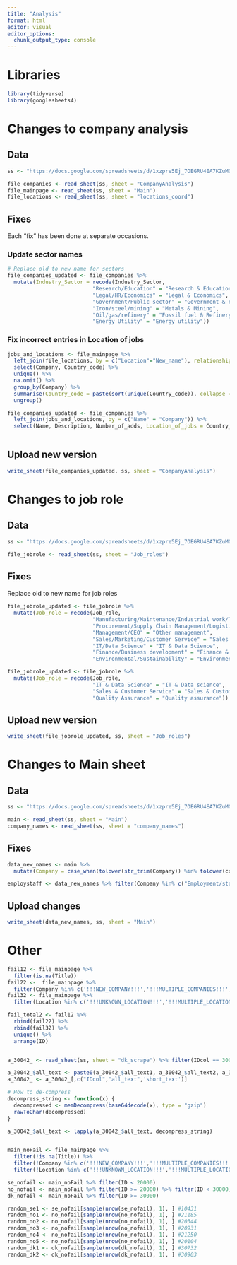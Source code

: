 ```yaml
---
title: "Analysis"
format: html
editor: visual
editor_options: 
  chunk_output_type: console
---
```


# Libraries

```r
library(tidyverse)
library(googlesheets4)


```

# Changes to company analysis

## Data

```r
ss <- "https://docs.google.com/spreadsheets/d/1xzpre5Ej_7OEGRU4EA7KZuMQnSz5YCyTx5Sdbml6bQE/edit#gid=0"

file_companies <- read_sheet(ss, sheet = "CompanyAnalysis")
file_mainpage <- read_sheet(ss, sheet = "Main")
file_locations <- read_sheet(ss, sheet = "locations_coord")
```

## Fixes

Each "fix" has been done at separate occasions.

### Update sector names

```r
# Replace old to new name for sectors
file_companies_updated <- file_companies %>% 
  mutate(Industry_Sector = recode(Industry_Sector,
                           "Research/Education" = "Research & Education",
                           "Legal/HR/Economics" = "Legal & Economics",
                           "Government/Public sector" = "Government & Public sector",
                           "Iron/steel/mining" = "Metals & Mining",
                           "Oil/gas/refinery" = "Fossil fuel & Refinery",
                           "Energy Utility" = "Energy utility"))
```

### Fix incorrect entries in Location of jobs

```r
jobs_and_locations <- file_mainpage %>% 
  left_join(file_locations, by = c("Location"="New_name"), relationship = "many-to-many") %>%
  select(Company, Country_code) %>%
  unique() %>%
  na.omit() %>%
  group_by(Company) %>%
  summarise(Country_code = paste(sort(unique(Country_code)), collapse = ", ")) %>%
  ungroup()

file_companies_updated <- file_companies %>%
  left_join(jobs_and_locations, by = c("Name" = "Company")) %>%
  select(Name, Description, Number_of_adds, Location_of_jobs = Country_code, Multinational, Organisation_type, Ownership_type, Industry_Sector, Hydrogen_relevance, Hydrogen_relevance_motivation, Hydrogen_specialist, Nationality, Founded_year)
  
```

## Upload new version

```r
write_sheet(file_companies_updated, ss, sheet = "CompanyAnalysis")
```

# Changes to job role

## Data

```r
ss <- "https://docs.google.com/spreadsheets/d/1xzpre5Ej_7OEGRU4EA7KZuMQnSz5YCyTx5Sdbml6bQE/edit#gid=0"

file_jobrole <- read_sheet(ss, sheet = "Job_roles")
```

## Fixes

Replace old to new name for job roles

```r
file_jobrole_updated <- file_jobrole %>% 
  mutate(Job_role = recode(Job_role,
                           "Manufacturing/Maintenance/Industrial work/Technicians" = "Technician & Maintenance",
                           "Procurement/Supply Chain Management/Logistics" = "Procurement & Logistics",
                           "Management/CEO" = "Other management",
                           "Sales/Marketing/Customer Service" = "Sales & Customer Service",
                           "IT/Data Science" = "IT & Data Science",
                           "Finance/Business development" = "Finance & Business development",
                           "Environmental/Sustainability" = "Environmental"))

file_jobrole_updated <- file_jobrole %>% 
  mutate(Job_role = recode(Job_role,
                           "IT & Data Science" = "IT & Data science",
                           "Sales & Customer Service" = "Sales & Customer service",
                           "Quality Assurance" = "Quality assurance"))
```

## Upload new version

```r
write_sheet(file_jobrole_updated, ss, sheet = "Job_roles")
```

# Changes to Main sheet

## Data

```r
ss <- "https://docs.google.com/spreadsheets/d/1xzpre5Ej_7OEGRU4EA7KZuMQnSz5YCyTx5Sdbml6bQE/edit#gid=0"

main <- read_sheet(ss, sheet = "Main")
company_names <- read_sheet(ss, sheet = "company_names")
```

## Fixes

```r
data_new_names <- main %>% 
  mutate(Company = case_when(tolower(str_trim(Company)) %in% tolower(company_names$Old_name) ~ company_names$New_name[match(tolower(str_trim(Company)),tolower(company_names$Old_name))], TRUE ~ "!!!NEW_COMPANY!!!"))

employstaff <- data_new_names %>% filter(Company %in% c("Employment/staffing agency"))
```

## Upload changes

```r
write_sheet(data_new_names, ss, sheet = "Main")
```

# Other

```r
fail12 <- file_mainpage %>% 
  filter(is.na(Title))
fail22 <-  file_mainpage %>% 
  filter(Company %in% c('!!!NEW_COMPANY!!!','!!!MULTIPLE_COMPANIES!!!','Employment/staffing agency'))
fail32 <- file_mainpage %>% 
  filter(Location %in% c('!!!UNKNOWN_LOCATION!!!','!!!MULTIPLE_LOCATIONS!!!','!!!NEW_LOCATION!!!'))

fail_total2 <- fail12 %>% 
  rbind(fail22) %>% 
  rbind(fail32) %>%
  unique() %>%
  arrange(ID)


a_30042_ <- read_sheet(ss, sheet = "dk_scrape") %>% filter(IDcol == 30042)

a_30042_$all_text <- paste0(a_30042_$all_text1, a_30042_$all_text2, a_30042_$all_text3) 
a_30042_ <- a_30042_[,c("IDcol","all_text",'short_text')]

# How to de-compress
decompress_string <- function(x) {
  decompressed <- memDecompress(base64decode(x), type = "gzip")
  rawToChar(decompressed)
}

a_30042_$all_text <- lapply(a_30042_$all_text, decompress_string)


main_noFail <- file_mainpage %>% 
  filter(!is.na(Title)) %>% 
  filter(!Company %in% c('!!!NEW_COMPANY!!!','!!!MULTIPLE_COMPANIES!!!','Employment/staffing agency')) %>%
  filter(!Location %in% c('!!!UNKNOWN_LOCATION!!!','!!!MULTIPLE_LOCATIONS!!!','!!!NEW_LOCATION!!!'))

se_nofail <- main_noFail %>% filter(ID < 20000)
no_nofail <- main_noFail %>% filter(ID >= 20000) %>% filter(ID < 30000)
dk_nofail <- main_noFail %>% filter(ID >= 30000)

random_se1 <- se_nofail[sample(nrow(se_nofail), 1), ] #10431
random_no1 <- no_nofail[sample(nrow(no_nofail), 1), ] #21185
random_no2 <- no_nofail[sample(nrow(no_nofail), 1), ] #20344
random_no3 <- no_nofail[sample(nrow(no_nofail), 1), ] #20931
random_no4 <- no_nofail[sample(nrow(no_nofail), 1), ] #21250
random_no5 <- no_nofail[sample(nrow(no_nofail), 1), ] #20104
random_dk1 <- dk_nofail[sample(nrow(dk_nofail), 1), ] #30732
random_dk2 <- dk_nofail[sample(nrow(dk_nofail), 1), ] #30903


```
